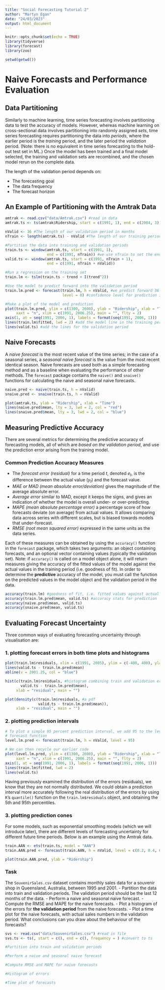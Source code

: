```yaml
---
title: "Social Forecasting Tutorial 2"
author: "Martyn Egan"
date: "24/03/2023"
output: html_document
---
```


```r
knitr::opts_chunk$set(echo = TRUE)
library(tidyverse)
library(forecast)
library(zoo)

setwd(getwd())
```

# Naive Forecasts and Performance Evaluation

## Data Partitioning

Similarly to machine learning, time series forecasting involves partitioning data to test the accuracy of models. However, whereas machine learning on cross-sectional data involves partitioning into randomly assigned *sets*, time series forecasting requires partitioning the data into *periods*, where the earlier period is the *training* period, and the later period the *validation* period. (Note: there is no equivalent in time series forecasting to the hold-out test set in ML.) Once the model has been trained and a final model selected, the training and validation sets are recombined, and the chosen model rerun on the complete data. 

The length of the validation period depends on:

- The forecasting goal
- The data frequency
- The forecast horizon

## An Example of Partitioning with the Amtrak Data

```r
amtrak <- read.csv("data/Amtrak.csv") #read in data
amtrak.ts <- ts(amtrak$Ridership, start = c(1991, 1), end = c(2004, 3), frequency = 12)

nValid <- 36 #The length of our validation period in months
nTrain <- length(amtrak.ts) - nValid #The length of our training period

#Partition the data into training and validation periods
train.ts <- window(amtrak.ts, start = c(1991, 1),
                   end = c(1991, nTrain)) #we use nTrain to set the end of the window
valid.ts <- window(amtrak.ts, start = c(1991, nTrain + 1),
                   end = c(1991, nTrain + nValid))

#Run a regression on the training set
train.lm <- tslm(train.ts ~ trend + I(trend^2))

#Use the model to predict forward into the validation period
train.lm.pred <- forecast(train.lm, h = nValid, #we predict forward 36 periods
                          level = 0) #confidence level for prediction intervals

#Make a plot of the model and prediction
plot(train.lm.pred, ylim = c(1300, 2600), ylab = "Ridership", xlab = "Time", bty = "l",
     xaxt = "n", xlim = c(1991, 2006.25), main = "", flty = 2)
axis(1, at = seq(1991, 2006, 1), labels = format(seq(1991, 2006, 1)))
lines(train.lm$fitted, lwd = 2) #add the model line in the training period
lines(valid.ts) #add the lines for the validation period
```

## Naive Forecasts

A *naive forecast* is the most recent value of the time series; in the case of a seasonal series, a *seasonal naive forecast* is the value from the most recent identical season. Naive forecasts are used both as a simple forecasting method and as a baseline when evaluating the performance of other methods. The `forecast` package contains the `naive()` and `snaive()` functions for calculating the naive and seasonal naive forecasts.

```r
naive.pred <- naive(train.ts, h = nValid)
snaive.pred <- snaive(train.ts, h = nValid)

plot(amtrak.ts, ylab = "Ridership", xlab = "Time")
lines(naive.pred$mean, lty = 3, lwd = 2, col = "red")
lines(snaive.pred$mean, lty = 3, lwd = 2, col = "blue")
```

## Measuring Predictive Accuracy

There are several metrics for determining the predictive accuracy of forecasting models, all of which are *based on the validation period*, and use the prediction error arising from the training model. 

### Common Prediction Accuracy Measures

- The *forecast error (residual)* for a time period *t*, denoted *e~t~*, is the difference between the actual value (*y~t~*) and the forecast value.
- *MAE or MAD (mean absolute error/deviation)* gives the magnitude of the average absolute error.
- *Average error* similar to MAD, except it keeps the signs, and gives an indication of whether the model is overall under- or over-predicting.
- *MAPE (mean absolute percentage error)* a percentage score of how forecasts deviate (on average) from actual values. It allows comparing data across series with different scales, but is biased towards models that under-forecast.
- *RMSE (root mean squared error)* expressed in the same units as the data series.

Each of these measures can be obtained by using the `accuracy()` function in the `forecast` package, which takes two arguments: an object containing forecasts, and an optional vector containing values (typically the validation set). Note: if `accuracy()` is called on a model object alone, it will return measures giving the accuracy of the fitted values of the model against the actual values in the training period (i.e. goodness of fit). In order to determine the **predictive** accuracy of the model, you must call the function on the predicted values in the model object and the validation period in the data.

```r
accuracy(train.lm) #goodness of fit, i.e. fitted values against actual values
accuracy(train.lm.pred$mean, valid.ts) #accuracy stats for prediction
accuracy(naive.pred$mean, valid.ts) 
accuracy(snaive.pred$mean, valid.ts)
```

## Evaluating Forecast Uncertainty

Three common ways of evaluating forecasting uncertainty through visualisation are: 

### 1. plotting forecast errors in both time plots and histograms

```r
plot(train.lm$residuals, xlim = c(1991, 2005), ylim = c(-400, 400), ylab = "residual")
lines(valid.ts - train.lm.pred$mean)
abline(v = 2001.25, col = "blue")

hist(c(train.lm$residuals, #histogram combining train and validation errors
       valid.ts - train.lm.pred$mean),
     xlab = "residual", main = "")

plot(density(c(train.lm$residuals, #a pdf
               valid.ts - train.lm.pred$mean)),
     xlab = "residual", main = "")
```

### 2. plotting prediction intervals

```r
# To plot a simple 95 percent prediction interval, we add 95 to the level argument in the 
# forecast function
level.lm.pred <- forecast(train.lm, h = nValid, level = 95)

# We can then recycle our earlier code
plot(level.lm.pred, ylim = c(1300, 2600), ylab = "Ridership", xlab = "Time", bty = "l",
     xaxt = "n", xlim = c(1991, 2006.25), main = "", flty = 2)
axis(1, at = seq(1991, 2006, 1), labels = format(seq(1991, 2006, 1)))
lines(train.lm$fitted, lwd = 2)
lines(valid.ts)
```

Having previously examined the distribution of the errors (residuals), we know that they are not normally distributed. We could obtain a prediction interval more accurately following the real distribution of the errors by using `R`'s `quantile()` function on the `train.lm$residuals` object, and obtaining the 5th and 95th percentiles.

### 3. plotting prediction cones 

For some models, such as exponential smoothing models (which we will introduce later), there are different levels of forecasting uncertainty for different future time periods. Below is an example using the Amtrak data. 

```r
train.AAN <- ets(train.ts, model = "AAN")
train.AAN.pred <- forecast(train.AAN, h = nValid, level = c(0.2, 0.4, 0.6, 0.8))

plot(train.AAN.pred, ylab = "Ridership")
```

### Task

The `SouvenirSales.csv` dataset contains monthly sales data for a souvenir shop in Queensland, Australia, between 1995 and 2001.
- Partition the data into train and validation periods. The validation period should be the last 12 months of the data.
- Perform a naive and seasonal naive forecast.
- Compute the RMSE and MAPE for the naive forecasts.
- Plot a histogram of the errors for **the validation period** from the naive forecasts.
- Plot a time plot for the naive forecasts, with actual sales numbers in the validation period. What conclusions can you draw about the behaviour of the forecasts?

```r
svs <- read.csv("data/SouvenirSales.csv") #read in file
svs.ts <- ts(, start = c(), end = c(), frequency = ) #convert to ts

#Partition into train and validation periods

#Perform a naive and seasonal naive forecast

#Compute RMSE and MAPE for naive forecasts

#Histogram of errors

#Time plot of forecasts
```